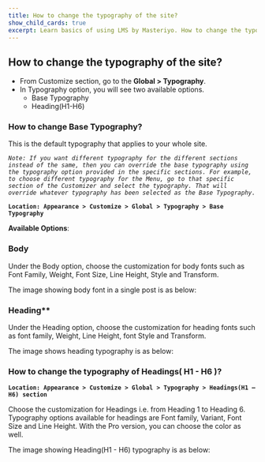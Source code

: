 ---
title: How to change the typography of the site?
show_child_cards: true
excerpt: Learn basics of using LMS by Masteriyo. How to change the typography of the site.
---

## How to change the typography of the site?

- From Customize section, go to the **Global > Typography**.
- In Typography option, you will see two available options.
  - Base Typography
  - Heading(H1-H6)

### How to change Base Typography?

This is the default typography that applies to your whole site.

*```Note: If you want different typography for the different sections instead of the same, then you can override the base typography using the typography option provided in the specific sections. For example, to choose different typography for the Menu, go to that specific section of the Customizer and select the typography. That will override whatever typography has been selected as the Base Typography.```*

**```Location: Appearance > Customize > Global > Typography > Base Typography ```**

**Available Options**:

### Body

Under the Body option, choose the customization for body fonts such as Font Family, Weight, Font Size, Line Height, Style and Transform.

The image showing body font in a single post is as below:

### Heading**

Under the Heading option, choose the customization for heading fonts such as font family, Weight, Line Height, font Style and Transform.

The image shows heading typography is as below:

### How to change the typography of Headings( H1 - H6 )?

**```Location: Appearance > Customize > Global > Typography > Headings(H1 – H6) section```**

Choose the customization for Headings i.e. from Heading 1 to Heading 6. Typography options available for headings are Font family, Variant, Font Size and Line Height. With the Pro version, you can choose the color as well.

The image showing Heading(H1 - H6) typography is as below:


